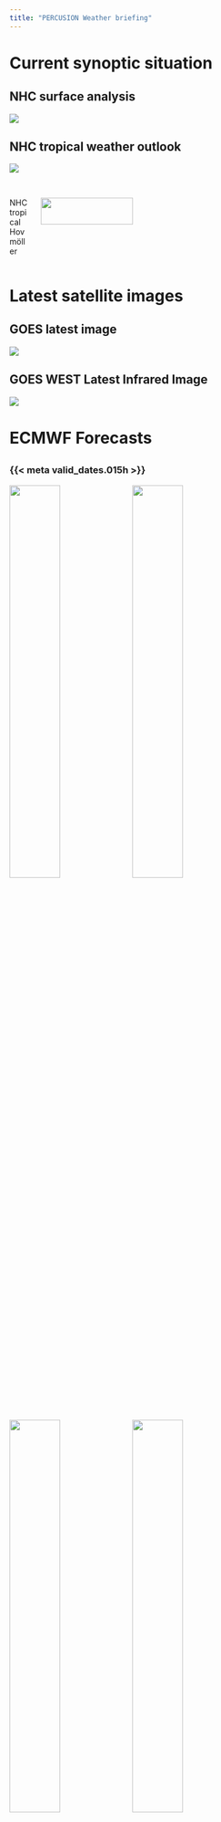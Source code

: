 ```yaml
---
title: "PERCUSION Weather briefing"
---
```


# Current synoptic situation
## NHC surface analysis
![]({{< meta plots.external_inst.nhc_surface_analysis_atlantic >}})

## NHC tropical weather outlook
![]({{< meta plots.external_inst.nhc_seven_days_outlook >}})

## 
:::: {.columns}
::: {.column width="7%"}
NHC tropical Hovmöller
:::
::: {.column width="93%"}
![]({{< meta plots.external_inst.nhc_hovmoller >}}){width="60%"}
:::
::::


# Latest satellite images

## GOES latest image
![]({{< meta plots.external_inst.latest_goes2go_image >}})

## GOES WEST Latest Infrared Image
![]({{< meta plots.external_inst.current_satellite_image_ir >}})

# ECMWF Forecasts

## 
### {{< meta valid_dates.015h >}}
::: {layout-nrow=2}
![]({{< meta plots.internal.iwv_itcz_edges.015h >}}){width=42%}
![]({{< meta plots.internal.sfc_winds.015h >}}){width=42%}
![]({{< meta plots.internal.cloud_top_height.015h >}}){width=42%}
![]({{< meta plots.internal.precip.015h >}}){width=42%}
:::

## 
### {{< meta valid_dates.039h >}}
::: {layout-nrow=2}
![]({{< meta plots.internal.iwv_itcz_edges.039h >}}){width=42%}
![]({{< meta plots.internal.sfc_winds.039h >}}){width=42%}
![]({{< meta plots.internal.cloud_top_height.039h >}}){width=42%}
![]({{< meta plots.internal.precip.039h >}}){width=42%}
:::

## 
### {{< meta valid_dates.063h >}}
::: {layout-nrow=2}
![]({{< meta plots.internal.iwv_itcz_edges.063h >}}){width=42%}
![]({{< meta plots.internal.sfc_winds.063h >}}){width=42%}
![]({{< meta plots.internal.cloud_top_height.063h >}}){width=42%}
![]({{< meta plots.internal.precip.063h >}}){width=42%}
:::


## 
### Ensemble forecasts of moist margins
::: {layout-nrow=2}
![{{< meta valid_dates.015h >}}]({{< meta plots.internal.iwv_itcz_edges_enfo.015h >}}){width=42%}
![{{< meta valid_dates.039h >}}]({{< meta plots.internal.iwv_itcz_edges_enfo.039h >}}){width=42%}
![{{< meta valid_dates.063h >}}]({{< meta plots.internal.iwv_itcz_edges_enfo.063h >}}){width=42%}
![{{< meta valid_dates.084h >}}]({{< meta plots.internal.iwv_itcz_edges_enfo.084h >}}){width=42%}
:::


# Total aerosol optical depth
##
:::: {.columns}
::: {.column width="93%"}
::: {layout-nrow=2}
![{{< meta valid_dates.015h >}}]({{< meta plots.external_lead.total_aerosol.015h >}}){width=75%}

![{{< meta valid_dates.039h >}}]({{< meta plots.external_lead.total_aerosol.039h >}}){width=75%}

![{{< meta valid_dates.063h >}}]({{< meta plots.external_lead.total_aerosol.063h >}}){width=75%}

![{{< meta valid_dates.084h >}}]({{< meta plots.external_lead.total_aerosol.084h >}}){width=75%}
:::
:::
::: {.column width="7%"}
![](dust_colorbar.png){width=100%}
:::
::::


##
:::: {.columns}
::: {.column width="30%"}
### Local forecast for {{< meta location >}}
:::
::: {.column width="70%"}
![]({{< meta plots.external_inst.ifs_meteogram >}}){width="61%"}
:::
::::

## Summary
- for tomorrow's flight:
    - deep convection only expected to occur in eastmost circle
    - good chance of sampling doldrums
- for return flight:
    - tropical disturbance in flight area near Barbados


# Supporting figures

## 
### Horizontal surface wind convergence
::: {layout-nrow=2}
![{{< meta valid_dates.015h >}}]({{< meta plots.internal.sfc_convergence.015h >}}){width=42%}
![{{< meta valid_dates.039h >}}]({{< meta plots.internal.sfc_convergence.039h >}}){width=42%}
![{{< meta valid_dates.063h >}}]({{< meta plots.internal.sfc_convergence.063h >}}){width=42%}
![{{< meta valid_dates.084h >}}]({{< meta plots.internal.sfc_convergence.084h >}}){width=42%}
:::

## 
### Probabilistic precipitation forecast
::: {layout-nrow=2}
![{{< meta valid_dates.015h >}}]({{< meta plots.internal.precip_enfo.015h >}}){width=42%}
![{{< meta valid_dates.039h >}}]({{< meta plots.internal.precip_enfo.039h >}}){width=42%}
![{{< meta valid_dates.063h >}}]({{< meta plots.internal.precip_enfo.063h >}}){width=42%}
![{{< meta valid_dates.084h >}}]({{< meta plots.internal.precip_enfo.084h >}}){width=42%}
:::

## 
### Horizontal sfc. wind conv. & Prob. precip. forecast
::: {layout-nrow=2}
![{{< meta valid_dates.108h >}}]({{< meta plots.internal.sfc_convergence.108h >}}){width=42%}
![{{< meta valid_dates.132h >}}]({{< meta plots.internal.sfc_convergence.132h >}}){width=42%}
![{{< meta valid_dates.108h >}}]({{< meta plots.internal.precip_enfo.108h >}}){width=42%}
![{{< meta valid_dates.132h >}}]({{< meta plots.internal.precip_enfo.132h >}}){width=42%}
:::